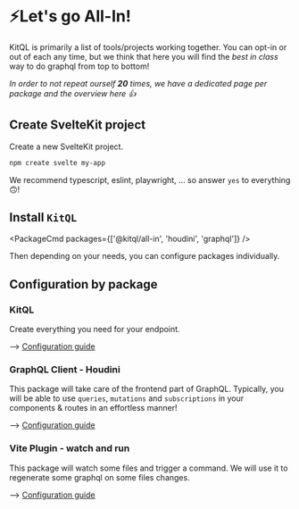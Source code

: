 
# ⚡Let's go All-In!

KitQL is primarily a list of tools/projects working together. You can opt-in or out of each any time,
but we think that here you will find the _best in class_ way to do graphql from top to bottom!

_In order to not repeat ourself **20** times, we have a dedicated page per package and the overview here 👍_

## Create SvelteKit project

Create a new SvelteKit project.

```sh
npm create svelte my-app
```

We recommend typescript, eslint, playwright, ... so answer `yes` to everything 🙃!

## Install `KitQL`

<PackageCmd packages={['@kitql/all-in', 'houdini', 'graphql']} />

Then depending on your needs, you can configure packages individually.

## Configuration by package

### KitQL

Create everything you need for your endpoint.

--> [Configuration guide](/docs/setup/02_server)

### GraphQL Client - Houdini

This package will take care of the frontend part of GraphQL. Typically, you will be able to
use `queries`, `mutations` and `subscriptions` in your components & routes in an effortless manner!

--> [Configuration guide](/docs/setup/01_houdini)

### Vite Plugin - watch and run

This package will watch some files and trigger a command. We will use it to regenerate some graphql on some files changes.

--> [Configuration guide](/docs/setup/03_vite-plugin-watch-and-run)
